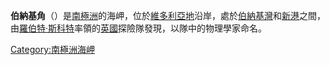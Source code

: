 {{coord|77|29|S|163|51|E|display=title}}

'''伯納基角'''（{{lang-en|Cape Bernacchi}}）是[[南極洲|南極洲]]的海岬，位於[[維多利亞地|維多利亞地]]沿岸，處於[[伯納基灣|伯納基灣]]和[[新港_(南極洲)|新港]]之間，由[[羅伯特·斯科特|羅伯特·斯科特]]率領的[[英國|英國]]探險隊發現，以隊中的物理學家命名。
{{ScottCoast-geo-stub}}
{{DEFAULTSORT:Cape Bernacchi}}
[[Category:南極洲海岬|Category:南極洲海岬]]
